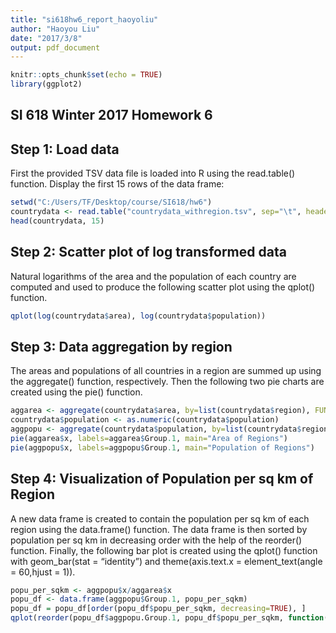 ```yaml
---
title: "si618hw6_report_haoyoliu"
author: "Haoyou Liu"
date: "2017/3/8"
output: pdf_document
---
```


```r
knitr::opts_chunk$set(echo = TRUE)
library(ggplot2)
```

## SI 618 Winter 2017 Homework 6
## Step 1: Load data

First the provided TSV data file is loaded into R using the read.table() function. Display the first 15 rows of the data frame:

```r
setwd("C:/Users/TF/Desktop/course/SI618/hw6")
countrydata <- read.table("countrydata_withregion.tsv", sep="\t", header=TRUE, quote="\"")
head(countrydata, 15)
```

## Step 2: Scatter plot of log transformed data

Natural logarithms of the area and the population of each country are computed and used to produce the following scatter plot using the qplot() function.

```r
qplot(log(countrydata$area), log(countrydata$population))
```

## Step 3: Data aggregation by region

The areas and populations of all countries in a region are summed up using the aggregate() function, respectively. Then the following two pie charts are created using the pie() function.

```r
aggarea <- aggregate(countrydata$area, by=list(countrydata$region), FUN=sum)
countrydata$population <- as.numeric(countrydata$population)
aggpopu <- aggregate(countrydata$population, by=list(countrydata$region), FUN=sum)
pie(aggarea$x, labels=aggarea$Group.1, main="Area of Regions")
pie(aggpopu$x, labels=aggpopu$Group.1, main="Population of Regions")
```

## Step 4: Visualization of Population per sq km of Region

A new data frame is created to contain the population per sq km of each region using the data.frame() function. The data frame is then sorted by population per sq km in decreasing order with the help of the reorder() function. Finally, the following bar plot is created using the qplot() function with geom_bar(stat = "identity") and theme(axis.text.x = element_text(angle = 60,hjust = 1)).

```r
popu_per_sqkm <- aggpopu$x/aggarea$x
popu_df <- data.frame(aggpopu$Group.1, popu_per_sqkm)
popu_df = popu_df[order(popu_df$popu_per_sqkm, decreasing=TRUE), ]
qplot(reorder(popu_df$aggpopu.Group.1, popu_df$popu_per_sqkm, function(x) -x), popu_df$popu_per_sqkm, xlab = "Region", ylab = "Population per sq km of regions") + geom_bar(stat = "identity") + theme(axis.text.x = element_text(angle = 60,hjust = 1))
```